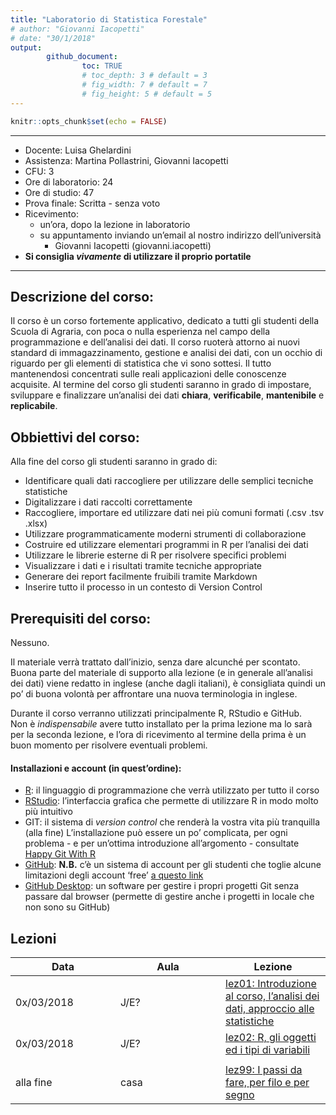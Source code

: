 ```yaml
---
title: "Laboratorio di Statistica Forestale"
# author: "Giovanni Iacopetti"
# date: "30/1/2018"
output: 
        github_document:
                toc: TRUE
                # toc_depth: 3 # default = 3
                # fig_width: 7 # default = 7
                # fig_height: 5 # default = 5
---
```


```r
knitr::opts_chunk$set(echo = FALSE)
```

---

* Docente: Luisa Ghelardini
* Assistenza: Martina Pollastrini, Giovanni Iacopetti
* CFU: 3
* Ore di laboratorio: 24
* Ore di studio: 47 
* Prova finale: Scritta - senza voto
* Ricevimento:
  * un'ora, dopo la lezione in laboratorio
  * su appuntamento inviando un'email al nostro indirizzo dell'università  
    * Giovanni Iacopetti (giovanni.iacopetti)
    
* **Si consiglia _vivamente_ di utilizzare il proprio portatile**

---

## Descrizione del corso:

Il corso è un corso fortemente applicativo, dedicato a tutti gli studenti della Scuola di Agraria, con poca o nulla esperienza nel campo della programmazione e dell'analisi dei dati.
Il corso ruoterà attorno ai nuovi standard di immagazzinamento, gestione e analisi dei dati, con un occhio di riguardo per gli elementi di statistica che vi sono sottesi.
Il tutto mantenendosi concentrati sulle reali applicazioni delle conoscenze acquisite.
Al termine del corso gli studenti saranno in grado di impostare, sviluppare e finalizzare un'analisi dei dati **chiara**, **verificabile**, **mantenibile** e **replicabile**.

## Obbiettivi del corso:

Alla fine del corso gli studenti saranno in grado di:

* Identificare quali dati raccogliere per utilizzare delle semplici tecniche statistiche
* Digitalizzare i dati raccolti correttamente
* Raccogliere, importare ed utilizzare dati nei più comuni formati (.csv .tsv .xlsx)
* Utilizzare programmaticamente moderni strumenti di collaborazione
* Costruire ed utilizzare elementari programmi in R per l'analisi dei dati
* Utilizzare le librerie esterne di R per risolvere specifici problemi
* Visualizzare i dati e i risultati tramite tecniche appropriate
* Generare dei report facilmente fruibili tramite Markdown
* Inserire tutto il processo in un contesto di Version Control

## Prerequisiti del corso:
Nessuno. 

Il materiale verrà trattato dall'inizio, senza dare alcunché per scontato.  
Buona parte del materiale di supporto alla lezione (e in generale all'analisi dei dati) viene redatto in inglese (anche dagli italiani), è consigliata quindi un po' di buona volontà per affrontare una nuova terminologia in inglese.

Durante il corso verranno utilizzati principalmente R, RStudio e GitHub.  
Non è *indispensabile* avere tutto installato per la prima lezione ma lo sarà per la seconda lezione, e l'ora di ricevimento al termine della prima è un buon momento per risolvere eventuali problemi.

#### Installazioni e account (in quest'ordine):
* [R](https://cran.rstudio.com): il linguaggio di programmazione che verrà utilizzato per tutto il corso
* [RStudio](https://www.rstudio.com/products/rstudio/download/): l'interfaccia grafica che permette di utilizzare R in modo molto più intuitivo
* GIT: il sistema di *version control* che renderà la vostra vita più tranquilla (alla fine) L'installazione può essere un po' complicata, per ogni problema - e per un'ottima introduzione all'argomento - consultate [Happy Git With R](http://happygitwithr.com/)
* [GitHub](http://github.com/): **N.B.** c'è un sistema di account per gli studenti che toglie alcune limitazioni degli account 'free' [a questo link](https://education.github.com/pack)
* [GitHub Desktop](https://desktop.github.com/): un software per gestire i propri progetti Git senza passare dal browser (permette di gestire anche i progetti in locale che non sono su GitHub)

## Lezioni


| Data       | Aula | Lezione                                                    |
| ---        | ---  | ---                                                        |
| 0x/03/2018 | J/E? | [lez01: Introduzione al corso, l'analisi dei dati, approccio alle statistiche](lez01/) |
| 0x/03/2018 | J/E? | [lez02: R, gli oggetti ed i tipi di variabili](lez02/) |
|            |      |                                                        |
| alla fine  | casa | [lez99: I passi da fare, per filo e per segno](lez99/) |

